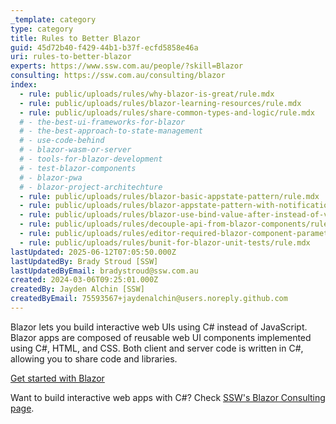 ```yaml
---
_template: category
type: category
title: Rules to Better Blazor
guid: 45d72b40-f429-44b1-b37f-ecfd5858e46a
uri: rules-to-better-blazor
experts: https://www.ssw.com.au/people/?skill=Blazor
consulting: https://ssw.com.au/consulting/blazor
index:
  - rule: public/uploads/rules/why-blazor-is-great/rule.mdx
  - rule: public/uploads/rules/blazor-learning-resources/rule.mdx
  - rule: public/uploads/rules/share-common-types-and-logic/rule.mdx
  # - the-best-ui-frameworks-for-blazor
  # - the-best-approach-to-state-management
  # - use-code-behind
  # - blazor-wasm-or-server
  # - tools-for-blazor-development
  # - test-blazor-components
  # - blazor-pwa
  # - blazor-project-architechture
  - rule: public/uploads/rules/blazor-basic-appstate-pattern/rule.mdx
  - rule: public/uploads/rules/blazor-appstate-pattern-with-notifications/rule.mdx
  - rule: public/uploads/rules/blazor-use-bind-value-after-instead-of-valuechanged/rule.mdx
  - rule: public/uploads/rules/decouple-api-from-blazor-components/rule.mdx
  - rule: public/uploads/rules/editor-required-blazor-component-parameters/rule.mdx
  - rule: public/uploads/rules/bunit-for-blazor-unit-tests/rule.mdx
lastUpdated: 2025-06-12T07:05:50.000Z
lastUpdatedBy: Brady Stroud [SSW]
lastUpdatedByEmail: bradystroud@ssw.com.au
created: 2024-03-06T09:25:01.000Z
createdBy: Jayden Alchin [SSW]
createdByEmail: 75593567+jaydenalchin@users.noreply.github.com
---
```


Blazor lets you build interactive web UIs using C# instead of JavaScript. Blazor apps are composed of reusable web UI components implemented using C#, HTML, and CSS. Both client and server code is written in C#, allowing you to share code and libraries.  

[Get started with Blazor](https://dotnet.microsoft.com/en-us/apps/aspnet/web-apps/blazor)

Want to build interactive web apps with C#? Check [SSW's Blazor Consulting page](https://ssw.com.au/consulting/blazor).
